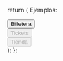 

  return (
    <Flex direction="column" flex={1}>
      <Hero />
      <Container size="lg">
        <Flex gap="sm" align="center">
          <Text size="sm" color={appTheme.colors.gray[500]}>
            Ejemplos:
          </Text>
          <div>
            <Button variant="bezeledGray" size="sm">
              Billetera
            </Button>
          </div>
          <div>
            <Button variant="borderless" size="sm" disabled={true}>
              Tickets
            </Button>
          </div>
          <div>
            <Button variant="borderless" size="sm" disabled={true}>
              Tienda
            </Button>
          </div>
        </Flex>
      </Container>
      <Divider y={24} />
      <Flex justify="center">
        <Preview screen="md">
          <DashboardPreview />
        </Preview>
      </Flex>
    </Flex>
  );
};
